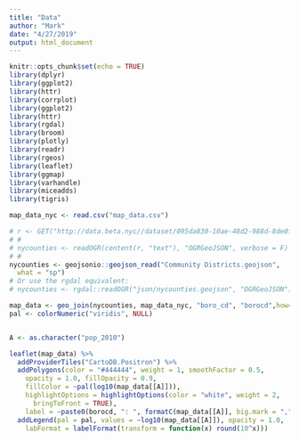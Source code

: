 ---
title: "Data"
author: "Mark"
date: "4/27/2019"
output: html_document
---

```{r setup, include=FALSE}
knitr::opts_chunk$set(echo = TRUE)
library(dplyr)
library(ggplot2)
library(httr)
library(corrplot)
library(ggplot2)
library(httr)
library(rgdal)
library(broom)
library(plotly)
library(readr)
library(rgeos)
library(leaflet)
library(ggmap)
library(varhandle)
library(miceadds)
library(tigris)
```


```{r}
map_data_nyc <- read.csv("map_data.csv")

# r <- GET("http://data.beta.nyc//dataset/095da830-10ae-48d2-988d-8de0fa577e25/resource/2d58eeba-245b-4430-9cbc-92c4976447a6/download/2f5cbe0ccfa3494f808838be16a903c8nycboundaries.geojson")
# # 
# nycounties <- readOGR(content(r, "text"), "OGRGeoJSON", verbose = F)
# # 
nycounties <- geojsonio::geojson_read("Community Districts.geojson",
  what = "sp")
# Or use the rgdal equivalent:
# nycounties <- rgdal::readOGR("json/nycounties.geojson", "OGRGeoJSON")

map_data <- geo_join(nycounties, map_data_nyc, "boro_cd", "borocd",how="inner")
pal <- colorNumeric("viridis", NULL)


A <- as.character("pop_2010")

leaflet(map_data) %>%
  addProviderTiles("CartoDB.Positron") %>%
  addPolygons(color = "#444444", weight = 1, smoothFactor = 0.5,
    opacity = 1.0, fillOpacity = 0.9,
    fillColor = ~pal(log10(map_data[[A]])),
    highlightOptions = highlightOptions(color = "white", weight = 2,
      bringToFront = TRUE),
    label = ~paste0(borocd, ": ", formatC(map_data[[A]], big.mark = ","))) %>%
  addLegend(pal = pal, values = ~log10(map_data[[A]]), opacity = 1.0,
    labFormat = labelFormat(transform = function(x) round(10^x)))
```